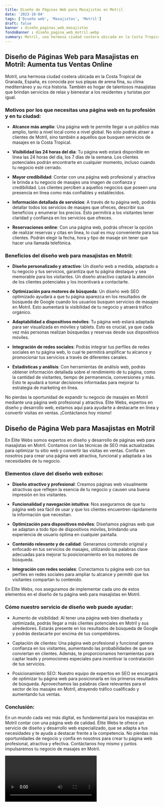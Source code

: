 ```yaml
---
title: Diseño de Páginas Web para Masajistas en Motril
date: '2023-10-04'
tags: ['Diseño web', 'Masajistas', 'Motril']
draft: false
banner : diseño_paginas_web_masajistas
fondoBanner : diseño_pagina_web_motril.webp
summary: Motril, una hermosa ciudad costera ubicada en la Costa Tropical de Granada, España, es conocida por sus playas de arena fina, su clima mediterráneo y su rica historia. También es hogar de talentosos masajistas que brindan servicios de relax y bienestar a los residentes y turistas por igual.
---
```


## Diseño de Páginas Web para Masajistas en Motril: Aumenta tus Ventas Online

Motril, una hermosa ciudad costera ubicada en la Costa Tropical de Granada, España, es conocida por sus playas de arena fina, su clima mediterráneo y su rica historia. También es hogar de talentosos masajistas que brindan servicios de relax y bienestar a los residentes y turistas por igual.

### Motivos por los que necesitas una página web en tu profesión y en tu ciudad:

- **Alcance más amplio**: Una página web te permite llegar a un público más amplio, tanto a nivel local como a nivel global. No sólo podrás atraer a clientes de Motril, sino también a aquellos que busquen servicios de masajes en la Costa Tropical.

- **Visibilidad las 24 horas del día**: Tu página web estará disponible en línea las 24 horas del día, los 7 días de la semana. Los clientes potenciales podrán encontrarte en cualquier momento, incluso cuando tu negocio esté cerrado.

- **Mayor credibilidad**: Contar con una página web profesional y atractiva le brinda a tu negocio de masajes una imagen de confianza y credibilidad. Los clientes perciben a aquellos negocios que poseen una presencia en línea como más confiables y establecidos.

- **Información detallada de servicios**: A través de tu página web, podrás detallar todos los servicios de masajes que ofreces, describir sus beneficios y enumerar los precios. Esto permitirá a los visitantes tener claridad y confianza en los servicios que ofreces.

- **Reservaciones online**: Con una página web, podrás ofrecer la opción de realizar reservas y citas en línea, lo cual es muy conveniente para tus clientes. Podrán elegir la fecha, hora y tipo de masaje sin tener que hacer una llamada telefónica.

### Beneficios del diseño web para masajistas en Motril:

- **Diseño personalizado y atractivo**: Un diseño web a medida, adaptado a tu negocio y tus servicios, garantiza que tu página destaque y sea memorable para los visitantes. Un diseño atractivo captará la atención de los clientes potenciales y los incentivará a contactarte.

- **Optimización para motores de búsqueda**: Un diseño web SEO optimizado ayudará a que tu página aparezca en los resultados de búsqueda de Google cuando los usuarios busquen servicios de masajes en Motril. Esto aumentará la visibilidad de tu negocio y atraerá tráfico orgánico.

- **Adaptabilidad a dispositivos móviles**: Tu página web estará adaptada para ser visualizada en móviles y tablets. Esto es crucial, ya que cada vez más personas realizan búsquedas y reservas desde sus dispositivos móviles.

- **Integración de redes sociales**: Podrás integrar tus perfiles de redes sociales en tu página web, lo cual te permitirá amplificar tu alcance y promocionar tus servicios a través de diferentes canales.

- **Estadísticas y análisis**: Con herramientas de análisis web, podrás obtener información detallada sobre el rendimiento de tu página, como la cantidad de visitantes, tiempo de permanencia, conversiones y más. Esto te ayudará a tomar decisiones informadas para mejorar tu estrategia de marketing en línea.

No pierdas la oportunidad de expandir tu negocio de masajes en Motril mediante una página web profesional y atractiva. Élite Webs, expertos en diseño y desarrollo web, estamos aquí para ayudarte a destacarte en línea y convertir visitas en ventas. ¡Contáctanos hoy mismo!

<GifSeo />

<Cta />

## Diseño de Página Web para Masajistas en Motril

En Élite Webs somos expertos en diseño y desarrollo de páginas web para masajistas en Motril. Contamos con las técnicas de SEO más actualizadas para optimizar tu sitio web y convertir las visitas en ventas. Confía en nosotros para crear una página web atractiva, funcional y adaptada a las necesidades de tu negocio.

### Elementos clave del diseño web exitoso:

- **Diseño atractivo y profesional**: Creamos páginas web visualmente atractivas que reflejen la esencia de tu negocio y causen una buena impresión en los visitantes.

- **Funcionalidad y navegación intuitiva**: Nos aseguramos de que tu página web sea fácil de usar y que los clientes encuentren rápidamente la información que necesitan.

- **Optimización para dispositivos móviles**: Diseñamos páginas web que se adaptan a todo tipo de dispositivos móviles, brindando una experiencia de usuario óptima en cualquier pantalla.

- **Contenido relevante y de calidad**: Generamos contenido original y enfocado en tus servicios de masajes, utilizando las palabras clave adecuadas para mejorar tu posicionamiento en los motores de búsqueda.

- **Integración con redes sociales**: Conectamos tu página web con tus perfiles en redes sociales para ampliar tu alcance y permitir que los visitantes compartan tu contenido.

En Élite Webs, nos aseguramos de implementar cada uno de estos elementos en el diseño de tu página web para masajistas en Motril.

### Cómo nuestro servicio de diseño web puede ayudar:

- Aumento de visibilidad: Al tener una página web bien diseñada y optimizada, podrás llegar a más clientes potenciales en Motril y sus alrededores. Estarás presente en los resultados de búsqueda de Google y podrás destacarte por encima de tus competidores.

- Captación de clientes: Una página web profesional y funcional genera confianza en los visitantes, aumentando las probabilidades de que se conviertan en clientes. Además, te proporcionamos herramientas para captar leads y promociones especiales para incentivar la contratación de tus servicios.

- Posicionamiento SEO: Nuestro equipo de expertos en SEO se encargará de optimizar tu página web para posicionarla en los primeros resultados de búsqueda. Aprovechamos las palabras clave relevantes para el sector de los masajes en Motril, atrayendo tráfico cualificado y aumentando tus ventas.

### Conclusión:

En un mundo cada vez más digital, es fundamental para los masajistas en Motril contar con una página web de calidad. Élite Webs te ofrece un servicio de diseño y desarrollo web especializado, que se adapta a tus necesidades y te ayuda a destacar frente a la competencia. No pierdas más oportunidades de negocio y confía en nosotros para crear tu página web profesional, atractiva y efectiva. Contáctanos hoy mismo y juntos impulsaremos tu negocio de masajes en Motril.

<Video />

<CtaBot job='Masajistas' city='Motril'/>

<Gmaps query='Motril+españa+maps' />